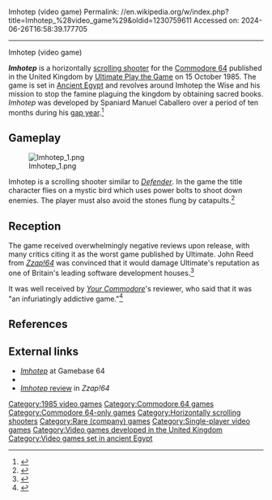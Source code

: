Imhotep (video game)
Permalink: //en.wikipedia.org/w/index.php?title=Imhotep_%28video_game%29&oldid=1230759611
Accessed on: 2024-06-26T16:58:39.177705



------
Imhotep (video game)
{{Short description|1985 video game}}
{{Infobox VG
|title = Imhotep
|image = [[Image:Imhotep cover.png|200px|Imhotep]]
|caption =
|developer = [[Ultimate Play the Game]]
|publisher = [[Ultimate Play the Game]]
|designer = Manuel Caballero
|released = {{vgrelease|UK|15 October 1985}}
|genre = [[Scrolling shooter]]
|modes = [[Single-player video game|Single-player]]
|platforms = [[Commodore 64]]
}}

'''''Imhotep''''' is a horizontally [[scrolling shooter]] for the [[Commodore 64]] published in the United Kingdom by [[Ultimate Play the Game]] on 15 October 1985. The game is set in [[Ancient Egypt]] and revolves around Imhotep the Wise and his mission to stop the famine plaguing the kingdom by obtaining sacred books. ''Imhotep'' was developed by Spaniard Manuel Caballero over a period of ten months during his [[gap year]].<ref name="interview">{{cite web|title=Interviews - Manuel Caballero, Imhotep Programmer|url=http://www.robsoftcloud.net/Ultimate/interviews/inview03.shtml|publisher=Robotsoftcloud|accessdate=16 July 2017|archive-url=https://web.archive.org/web/20150924091640/http://www.robsoftcloud.net/Ultimate/interviews/inview03.shtml|archive-date=24 September 2015|url-status=dead|df=dmy-all}}</ref>

==Gameplay==
[[Image:Imhotep 1.png|thumb|left]]

Imhotep is a scrolling shooter similar to ''[[Defender (1981 video game)|Defender]]''. In the game the title character flies on a mystic bird which uses power bolts to shoot down enemies. The player must also avoid the stones flung by catapults.<ref>{{Cite web|url=https://archive.org/stream/Computer_Video_Games_Issue_052_1986-02_EMAP_Publishing_GB/Computer__Video_Games_Issue_052_1986-02_EMAP_Publishing_GB#page/n29/mode/2up|title = Computer & Video Games - Issue 052 (1986-02)(EMAP Publishing)(GB)|date = February 1986}}</ref>

==Reception==
The game received overwhelmingly negative reviews upon release, with many critics citing it as the worst game published by Ultimate. John Reed from ''[[Zzap!64]]'' was convinced that it would damage Ultimate's reputation as one of Britain's leading software development houses.<ref name="zzap">{{cite journal|last1=Reed|first1=John|title=Imhotep review|journal=Zzap!64|date=January 1986|issue=9|page=15|url=http://www.zzap64.co.uk/cgi-bin/displaypage.pl?issue=009&amp;page=015&amp;thumbstart=0&amp;magazine=zzap&amp;check=1|accessdate=16 July 2017}}</ref>

It was well received by ''[[Your Commodore]]'''s  reviewer, who said that it was "an infuriatingly addictive game."<ref>{{Cite web|url=https://archive.org/stream/16-your-commodore-magazine/Your_Commodore_Issue_16_1986_Jan#page/n50/mode/1up|title = Your Commodore Magazine Issue 16|date = January 1986}}</ref>

==References==
{{reflist}}

==External links==
* [http://gb64.com/game.php?id=3719&d=18&h=0 ''Imhotep''] at Gamebase 64
* {{lemon64 game|name=Imhotep}}
* [http://www.zzap64.co.uk/cgi-bin/displaypage.pl?issue=9&page=15 ''Imhotep'' review] in ''Zzap!64''

{{Ultimate Play the Game}}

{{DEFAULTSORT:Imhotep}}
[[Category:1985 video games]]
[[Category:Commodore 64 games]]
[[Category:Commodore 64-only games]]
[[Category:Horizontally scrolling shooters]]
[[Category:Rare (company) games]]
[[Category:Single-player video games]]
[[Category:Video games developed in the United Kingdom]]
[[Category:Video games set in ancient Egypt]]